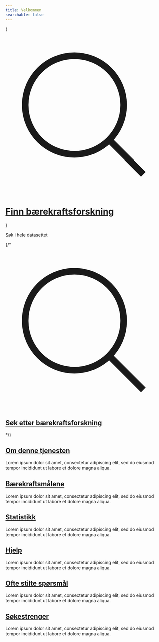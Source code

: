 ```yaml
---
title: Velkommen
searchable: false
---
```



{<div className="flex items-center justify-center mt-10 mb-8 gap-5"> <svg xmlns="http://www.w3.org/2000/svg" fill="none" viewBox="0 0 24 24" strokeWidth={2.5} stroke="currentColor" className="w-14 h-14"> <path strokeLinecap="round" strokeLinejoin="round" d="M21 21l-5.197-5.197m0 0A7.5 7.5 0 105.196 5.196a7.5 7.5 0 0010.607 10.607z" /> </svg> <h1 className="text-center font-extrabold sm:text-3xl md:text-5xl lg:text-6xl"> <a href='/search' className="">Finn bærekraftsforskning</a> </h1></div>}

<p className="text-center text-xl mb-6">Søk i hele datasettet</p>

<div className="flex flex-col divide-y divide-slate-700">
  <div></div>

{/*   <div className="flex flex-wrap justify-center">
    <Feature className="flex gap-2 items-center my-3">
      <svg xmlns="http://www.w3.org/2000/svg" fill="none" viewBox="0 0 24 24" strokeWidth={1.5} stroke="currentColor" className="w-6 h-6">
        <path strokeLinecap="round" strokeLinejoin="round" d="M21 21l-5.197-5.197m0 0A7.5 7.5 0 105.196 5.196a7.5 7.5 0 0010.607 10.607z" />
      </svg>
      <h2 className="text-center text-xl font-bold">
        <a href='/search'>
        Søk etter bærekraftsforskning
        </a>
      </h2>
    </Feature>
  </div> */}
  
  <Goals />

  <Features>
    <Feature>
      <h2 className="text-center text-xl font-bold">
        <a href='/guide/about-this-service'>Om denne tjenesten</a>
      </h2>
      <p>
        Lorem ipsum dolor sit amet, consectetur adipiscing elit, sed do eiusmod tempor incididunt ut labore et dolore magna aliqua.
      </p>
    </Feature>
    <Feature>
      <h2 className="text-center text-xl font-bold">
        <a href='/guide/sustainable-development-goals'>Bærekraftsmålene</a>
      </h2>
      <p>
        Lorem ipsum dolor sit amet, consectetur adipiscing elit, sed do eiusmod tempor incididunt ut labore et dolore magna aliqua.
      </p>
    </Feature>
    <Feature>
      <h2 className="text-center text-xl font-bold">
        <a href='/statistics'>Statistikk</a>
      </h2>
      <p>
        Lorem ipsum dolor sit amet, consectetur adipiscing elit, sed do eiusmod tempor incididunt ut labore et dolore magna aliqua.
      </p>
    </Feature>
    <Feature>
      <h2 className="text-center text-xl font-bold">
        <a href='/guide/help'>Hjelp</a>
      </h2>
      <p>
        Lorem ipsum dolor sit amet, consectetur adipiscing elit, sed do eiusmod tempor incididunt ut labore et dolore magna aliqua.
      </p>
    </Feature>
    <Feature>
      <h2 className="text-center text-xl font-bold">
        <a href='/guide/faq'>Ofte stilte spørsmål</a>
      </h2>
      <p>
        Lorem ipsum dolor sit amet, consectetur adipiscing elit, sed do eiusmod tempor incididunt ut labore et dolore magna aliqua.
      </p>
    </Feature>
    <Feature>
      <h2 className="text-center text-xl font-bold">
        <a href='/search-strings'>Søkestrenger</a>
      </h2>
      <p>
        Lorem ipsum dolor sit amet, consectetur adipiscing elit, sed do eiusmod tempor incididunt ut labore et dolore magna aliqua.
      </p>
    </Feature>
  </Features>
</div>
